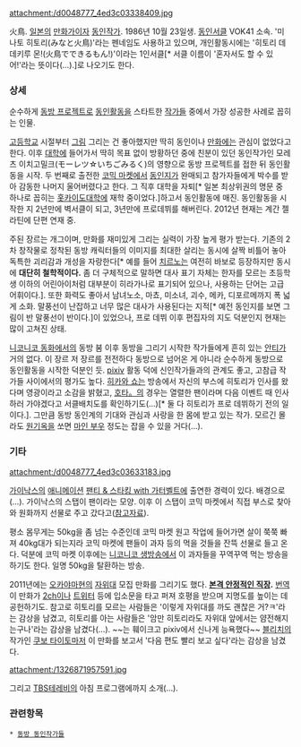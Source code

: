 attachment:/d0048777_4ed3c03338409.jpg

火鳥. [[일본]]의 [[만화가]]이자 [[동인작가]]. 1986년 10월 23일생. 
[[동인서클]] VOK41 소속. '미나토 히토리(みなと火鳥)'라는 펜네임도 사용하고 있으며, 개인활동시에는 '히토리 데 데키루 몬!(火鳥でできるもん!)'이라는 1인서클[* 서클 이름이 '혼자서도 할 수 있어!'라는 뜻이다(…).]로 나오기도 한다.

=== 상세 ===
순수하게 [[동방 프로젝트]]로 [[동인]]활동을 스타트한 [[작가]]들 중에서 가장 성공한 사례로 꼽히는 인물.

[[고등학교]] 시절부터 [[그림]] 그리는 건 좋아했지만 딱히 동인이나 [[만화]]에는 관심이 없었다고 한다. 이후 [[대학]]에 들어가서 딱히 목표 없이 방황하던 중에 친분이 있던 동인작가인 모레츠 이치고밀크(モーレツ☆いちごみるく)의 영향으로 동방 프로젝트를 접한 뒤 동인활동을 시작. 두 번째로 출전한 [[코믹 마켓]]에서 [[동인지]]가 완매되고 참가자들에게 박수를 받아 감동한 나머지 울어버렸다고 한다. 그 직후 대학을 자퇴[* 일본 최상위권의 명문 중 하나로 꼽히는 [[홋카이도대학]]에 재학 중이었다.]하고서 동인활동에 매진. 동인활동을 시작한 지 2년만에 벽서클이 되고, 3년만에 프로데뷔를 해버린다. 2012년 현재는 계간 젤라틴에 단편 연재 중.

주된 장르는 개그이며, 만화를 재미있게 그리는 실력이 가장 높게 평가 받는다. 기존의 2차 창작물로 정착된 동방 캐릭터들의 이미지를 최대한 살리는 동시에 살짝 비틀어 놓아 독특한 괴리감과 개성을 자랑한다[* 예를 들어 [[치르노]]는 여전히 바보로 등장하지만 동시에 '''대단히 철학적이다.''' 좀 더 구체적으로 말하면 대사 표기 자체는 한자를 모르는 초등학생 이하의 어린아이처럼 대부분이 히라가나로 표기되어 있으나, 사용하는 단어는 고급 어휘이다.]. 또한 화력도 좋아서 남녀노소, 마쵸, 미소녀, 괴수, 메카, 디포르메까지 폭 넓게 소화. 말풍선이 난잡하고 너무 많은 대사가 사용된다는 지적[* 예전 동인지를 보면 그림이 반 말풍선이 반이다.]이 있었으나, 프로 데뷔 이후 편집자의 지도 덕분인지 현재는 많이 고쳐진 상태. 

[[니코니코 동화]]에서의 동방 붐 이후 동방을 그리기 시작한 작가들에게 흔히 있는 [[안티]]가 거의 없다. 이 장르 저 장르를 전전하다 동방으로 넘어온 게 아니라 순수하게 동방으로 동인활동을 시작한 덕분인 듯. 
[[pixiv]] 활동 덕에 신인작가들과의 관계도 좋고, 고참급 작가들 사이에서의 평가도 높다. [[히카와 쇼]]는 방송에서 자신의 부스에 히토리가 인사를 왔다며 영광이라고 소감을 밝혔고, [[호타。]]의 경우는 열렬한 팬이라며 다음 이벤트 때 인사하러 가야겠다고 서클배치도를 확인하기도(…)[* 둘 다 히토리가 프로 데뷔하기 전의 일이다.].
그만큼 동방 동인계의 기대와 관심과 사랑을 한 몸에 받고 있는 작가. 모르긴 몰라도 [[원기옥]]을 쏘면 [[마인 부우]] 정도는 잡을 수 있을 거다(…).

=== 기타 ===
attachment:/d0048777_4ed3c03633183.jpg

[[가이낙스]]의 [[애니메이션]] [[팬티 & 스타킹 with 가터벨트]]에 출연한 경력이 있다. 배경으로(…). 가이낙스의 스탭이 팬이라는 모양. 이후 이 스탭이 코믹 마켓에서 직접 부스로 찾아와 원화까지 선물로 주고 갔다고([http://pds22.egloos.com/pmf/201111/29/77/d0048777_4ed3c03835326.jpg 참고자료]).

평소 몸무게는 50kg을 좀 넘는 수준인데 코믹 마켓 원고 작업에 들어가면 살이 쭉쭉 빠져 40kg대가 되는지라 코믹 마켓에 팬들이 과자 등의 먹을 것들을 잔뜩 선물로 들고 온다. 덕분에 코믹 마켓 이후에는 [[니코니코 생방송]]에서 이 과자들을 꾸역꾸역 먹는 방송을 하기도 한다. 일명 50kg을 탈환하는 방송.

2011년에는 [[오카야마]]현의 [[자위대]] 모집 만화를 그리기도 했다. '''[http://www.mod.go.jp/pco/okayama/comic/jieinop01.html 본격 안정적인 직장].''' [http://yaksha.egloos.com/tag/%EC%9E%90%EC%9C%84%EC%9D%98%EC%97%85%EB%AC%B4 번역] 이 만화가 [[2ch]]이나 [[트위터]] 등에 입소문을 타고 퍼져 호평을 받으며 지명도를 높이는 데 공헌하기도. 참고로 히토리를 모르는 사람들은 '이렇게 자위대를 까도 괜찮은 거?ㅋ'라는 감상을 남겼고, 히토리를 아는 사람들은 '암만 히토리라도 자위대 앞에서는 얌전해지는구나'라는 감상을 남겼다(…). ~~는 훼이크고 pixiv에서 신나게 능욕했다~~
[[블리치]]의 작가인 [[쿠보 타이토]]마저 이 만화를 보고서 '다음 편도 빨리 보고 싶다'라는 감상을 남겼다.

attachment:/1326871957591.jpg

그리고 [[TBS테레비]]의 아침 프로그램에까지 소개(…).

=== 관련항목 ===
 * [[동방 동인작가들]]
